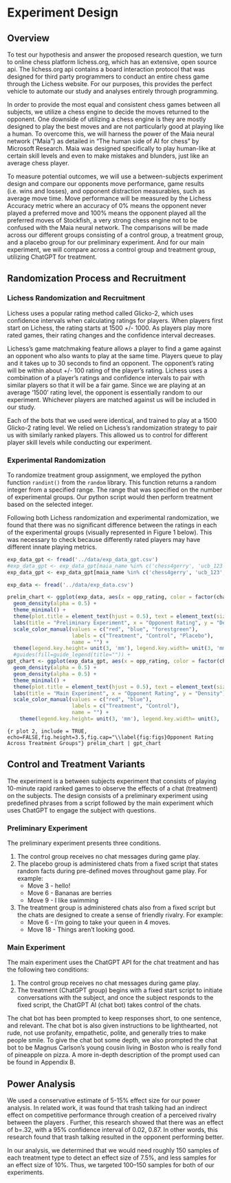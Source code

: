 

# Experiment Design

## Overview

To test our hypothesis and answer the proposed research question, we turn to online chess platform lichess.org, which has an extensive, open source api. The lichess.org api contains a board interaction protocol that was designed for third party programmers to conduct an entire chess game through the Lichess website. For our purposes, this provides the perfect vehicle to automate our study and analyses entirely through programming. 

In order to provide the most equal and consistent chess games between all subjects, we utilize a chess engine to decide the moves returned to the opponent. One downside of utilizing a chess engine is they are mostly designed to play the best moves and are not particularly good at playing like a human. To overcome this,  we will harness the power of the Maia neural network ("Maia") as detailed in "The human side of AI for chess" by Microsoft Research\footnote{Mcllroy-Young et al., 2020 - The human side of AI for chess.}. Maia was designed specifically to play human-like at certain skill levels and even to make mistakes and blunders, just like an average chess player.

To measure potential outcomes, we will use a between-subjects experiment design and compare our opponents move performance, game results (i.e. wins and losses), and opponent distraction measurables, such as average move time. Move performance will be measured by the Lichess Accuracy metric where an accuracy of 0% means the opponent never played a preferred move and 100% means the opponent played all the preferred moves of Stockfish, a very strong chess engine not to be confused with the Maia neural network. The comparisons will be made across our different groups consisting of a control group, a treatment group, and a placebo group for our preliminary experiment. And for our main experiment, we will compare across a control group and treatment group, utilizing ChatGPT for treatment.

## Randomization Process and Recruitment

### Lichess Randomization and Recruitment

Lichess uses a popular rating method called Glicko-2, which uses confidence intervals when calculating ratings for players\footnote{https://lichess.org/faq\#ratings}. When players first start on Lichess, the rating starts at 1500 +/- 1000. As players play more rated games, their rating changes and the confidence interval decreases. 

Lichess’s game matchmaking feature allows a player to find a game against an opponent who also wants to play at the same time.  Players queue to play and it takes up to 30 seconds to find an opponent.  The opponent’s rating will be within about +/- 100 rating of the player’s rating.  Lichess uses a combination of a player’s ratings and confidence intervals to pair with similar players so that it will be a fair game.  Since we are playing at an average ‘1500’ rating level, the opponent is essentially random to our experiment.  Whichever players are matched against us will be included in our study.  

Each of the bots that we used were identical, and trained to play at a 1500 Glicko-2 rating level. We relied on Lichess’s randomization strategy to pair us with similarly ranked players. This allowed us to control for different player skill levels while conducting our experiment.

### Experimental Randomization

To randomize treatment group assignment, we employed the python function `randint()` from the `random` library.  This function returns a random integer from a specified range. The range that was specified on the number of experimental groups. Our python script would then perform treatment based on the selected integer.

Following both Lichess randomization and experimental randomization, we found that there was no significant difference between the ratings in each of the experimental groups (visually represented in Figure 1 below). This was necessary to check because differently rated players may have different innate playing metrics. 

```r
exp_data_gpt <- fread('../data/exp_data_gpt.csv')
#exp_data_gpt <- exp_data_gpt[maia_name %in% c('chess4gerry', 'ucb_123', 'sandman353')]
exp_data_gpt <- exp_data_gpt[maia_name %in% c('chess4gerry', 'ucb_123', 'sandman353', 'bcu_555')]

exp_data <- fread('../data/exp_data.csv')

```

```r
prelim_chart <- ggplot(exp_data, aes(x = opp_rating, color = factor(chat_type))) +
  geom_density(alpha = 0.5) +
  theme_minimal() +
  theme(plot.title = element_text(hjust = 0.5), text = element_text(size = 7)) +
  labs(title = "Preliminary Experiment", x = "Opponent Rating", y = "Density") +
  scale_color_manual(values = c("red", "blue", "forestgreen"),
                     labels = c("Treatment", "Control", "Placebo"),
                     name = "") +
  theme(legend.key.height= unit(3, 'mm'), legend.key.width= unit(3, 'mm'), legend.position = 'bottom')
  #guides(fill=guide_legend(title="")) +
gpt_chart <- ggplot(exp_data_gpt, aes(x = opp_rating, color = factor(chat_type))) +
  geom_density(alpha = 0.5) +
  geom_density(alpha = 0.5) +
  theme_minimal() +
  theme(plot.title = element_text(hjust = 0.5), text = element_text(size = 7)) +
  labs(title = "Main Experiment", x = "Opponent Rating", y = "Density") +
  scale_color_manual(values = c("red", "blue"),
                     labels = c("Treatment", "Control"),
                     name = "") +
    theme(legend.key.height= unit(3, 'mm'), legend.key.width= unit(3, 'mm'), legend.position = 'bottom')
```

```{r plot 2, include = TRUE, echo=FALSE,fig.height=3.5,fig.cap="\\label{fig:figs}Opponent Rating Across Treatment Groups"}
prelim_chart | gpt_chart
```
 

## Control and Treatment Variants

The experiment is a between subjects experiment that consists of playing 10-minute rapid ranked games to observe the effects of a chat (treatment) on the subjects. The design consists of a preliminary experiment using predefined phrases from a script followed by the main experiment which uses ChatGPT to engage the subject with questions.

### Preliminary Experiment

The preliminary experiment presents three conditions.

1. The control group receives no chat messages during game play.
2. The placebo group is administered chats from a fixed script that states random facts during pre-defined moves throughout game play. For example:
    + Move 3 - hello!
    + Move 6 - Bananas are berries
    + Move 9 - I like swimming
3. The treatment group is administered chats also from a fixed script but the chats are designed to create a sense of friendly rivalry. For example:
    + Move 6 - I’m going to take your queen in 4 moves.
    + Move 18 - Things aren’t looking good.

### Main Experiment

The main experiment uses the ChatGPT API for the chat treatment and has the following two conditions:

1. The control group receives no chat messages during game play.
2. The treatment (ChatGPT group) begins with a fixed start script to initiate conversations with the subject, and once the subject responds to the fixed script, the ChatGPT AI (chat bot) takes control of the chats.

The chat bot has been prompted to keep responses short, to one sentence, and relevant. The chat bot is also given instructions to be lighthearted, not rude, not use profanity, empathetic, polite, and generally tries to make people smile. To give the chat bot some depth, we also prompted the chat bot to be Magnus Carlson’s young cousin living in Boston who is really fond of pineapple on pizza. A more in-depth description of the prompt used can be found in Appendix B.

## Power Analysis

\begin{wrapfigure}{R}{.6\textwidth}  
 \begin{center}
    \includegraphics[width=.5\textwidth]{power_analysis.png}  
  \caption{Power Analysis} 
\end{center}
\end{wrapfigure}

We used a conservative estimate of 5-15% effect size for our power analysis. In related work, it was found that trash talking had an indirect effect on competitive performance through creation of a perceived rivalry between the players \footnote{Yip et al., 2018}. Further, this research showed that there was an effect of b=.32, with a 95% confidence interval of 0.02, 0.87. In other words, this research found that trash talking resulted in the opponent performing better.

In our analysis, we determined that we would need roughly 150 samples of each treatment type to detect an effect size of 7.5%, and less samples for an effect size of 10%. Thus, we targeted 100–150 samples for both of our experiments.\
  
  
  